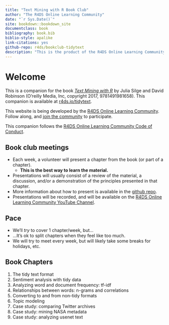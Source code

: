 ```yaml
--- 
title: "Text Mining with R Book Club"
author: "The R4DS Online Learning Community"
date: "`r Sys.Date()`"
site: bookdown::bookdown_site
documentclass: book
bibliography: book.bib
biblio-style: apalike
link-citations: yes
github-repo: r4ds/bookclub-tidytext
description: "This is the product of the R4DS Online Learning Community's Text Mining with R Book Club."
---
```


# Welcome {-}

This is a companion for the book [_Text Mining with R_](https://www.tidytextmining.com/) by Julia Silge and David Robinson (O'reilly Media, Inc, copyright 2017, 9781491981658).
This companion is available at [r4ds.io/tidytext](https://r4ds.io/tidytext).

This website is being developed by the [R4DS Online Learning Community](https://rfordatasci.com). Follow along, and [join the community](https://r4ds.io/join) to participate.

This companion follows the [R4DS Online Learning Community Code of Conduct](https://r4ds.io/conduct).

## Book club meetings {-}

- Each week, a volunteer will present a chapter from the book (or part of a chapter).
  - **This is the best way to learn the material.**
- Presentations will usually consist of a review of the material, a discussion, and/or a demonstration of the principles presented in that chapter.
- More information about how to present is available in the [github repo](https://github.com/r4ds/bookclub-islr).
- Presentations will be recorded, and will be available on the [R4DS Online Learning Community YouTube Channel](https://r4ds.io/youtube).

## Pace {-}

- We'll _try_ to cover 1 chapter/week, but...
- ...It's ok to split chapters when they feel like too much.
- We will try to meet every week, but will likely take some breaks for holidays, etc.


## Book Chapters {-}

 1. The tidy text format
 2. Sentiment analysis with tidy data
 3. Analyzing word and document frequency: tf-idf
 4. Relationships between words: n-grams and correlations
 5. Converting to and from non-tidy formats
 6. Topic modeling
 7. Case study: comparing Twitter archives
 8. Case study: mining NASA metadata
 9. Case study: analyzing usenet text

